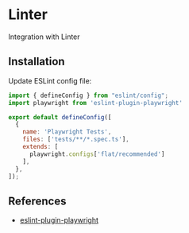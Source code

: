 
# Linter

Integration with Linter

## Installation

<PackageManagerTabs command="install --save-dev eslint-plugin-playwright" />

Update ESLint config file:

```js title="eslint.config.js" {2,9}
import { defineConfig } from "eslint/config";
import playwright from 'eslint-plugin-playwright'

export default defineConfig([
  {
    name: 'Playwright Tests',
    files: ['tests/**/*.spec.ts'],
    extends: [
      playwright.configs['flat/recommended']
    ],
  },
]);
```


## References

- [eslint-plugin-playwright](https://github.com/playwright-community/)
